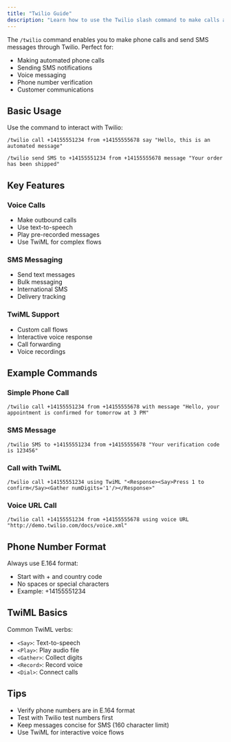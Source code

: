 ```yaml
---
title: "Twilio Guide"
description: "Learn how to use the Twilio slash command to make calls and send SMS messages"
---
```


The `/twilio` command enables you to make phone calls and send SMS messages through Twilio. Perfect for:

- Making automated phone calls
- Sending SMS notifications
- Voice messaging
- Phone number verification
- Customer communications

## Basic Usage

Use the command to interact with Twilio:

```
/twilio call +14155551234 from +14155555678 say "Hello, this is an automated message"
```

```
/twilio send SMS to +14155551234 from +14155555678 message "Your order has been shipped"
```

## Key Features

### Voice Calls
- Make outbound calls
- Use text-to-speech
- Play pre-recorded messages
- Use TwiML for complex flows

### SMS Messaging
- Send text messages
- Bulk messaging
- International SMS
- Delivery tracking

### TwiML Support
- Custom call flows
- Interactive voice response
- Call forwarding
- Voice recordings

## Example Commands

### Simple Phone Call
```
/twilio call +14155551234 from +14155555678 with message "Hello, your appointment is confirmed for tomorrow at 3 PM"
```

### SMS Message
```
/twilio SMS to +14155551234 from +14155555678 "Your verification code is 123456"
```

### Call with TwiML
```
/twilio call +14155551234 using TwiML "<Response><Say>Press 1 to confirm</Say><Gather numDigits='1'/></Response>"
```

### Voice URL Call
```
/twilio call +14155551234 from +14155555678 using voice URL "http://demo.twilio.com/docs/voice.xml"
```

## Phone Number Format

Always use E.164 format:
- Start with + and country code
- No spaces or special characters
- Example: +14155551234

## TwiML Basics

Common TwiML verbs:
- `<Say>`: Text-to-speech
- `<Play>`: Play audio file
- `<Gather>`: Collect digits
- `<Record>`: Record voice
- `<Dial>`: Connect calls

## Tips
- Verify phone numbers are in E.164 format
- Test with Twilio test numbers first
- Keep messages concise for SMS (160 character limit)
- Use TwiML for interactive voice flows 